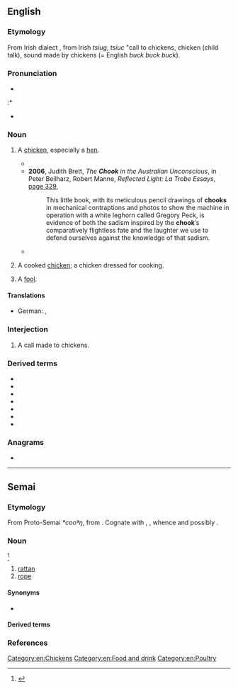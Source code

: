 ==English==

===Etymology===
From Irish dialect {{m|en|chook|t=a call made to poultry or pigs}}, from Irish ''tsiug'', ''tsiuc'' "call to chickens, chicken (child talk), sound made by chickens (= English ''buck buck buck'').

===Pronunciation===
* {{IPA|en|/tʃʊk/}}
:* {{rhymes|en|ʊk}}
* {{audio|en|EN-AU ck1 chook.ogg|Audio (AU)}}

===Noun===
{{en-noun}}

# {{lb|en|Australia|New Zealand|informal}} A [[chicken]], especially a [[hen]].
#* {{quote-text|en|year=2005|author={{w|Don Burke}}|title=The Complete Burke′s Backyard: The Ultimate Book of Fact Sheets|page=683|url=http://books.google.com.au/books?id=MMMjW6AuzHAC&pg=PA683&dq=%22chook%22%7C%22chooks%22+-intitle:%22chook%7Cchooks%22+-inauthor:%22%22&hl=en&sa=X&ei=7y0lT6rrLcWgiQfFvMHQBA&redir_esc=y#v=onepage&q=%22chook%22%7C%22chooks%22%20-intitle%3A%22chook%7Cchooks%22%20-inauthor%3A%22%22&f=false|passage=Worm chickens once every three months and, if an occasional lice problem occurs, spray the inside of the '''chook''' shed with Coopex.}}
#* '''2006''', Judith Brett, ''The '''Chook''' in the Australian Unconscious'', in Peter Beilharz, Robert Manne, ''Reflected Light: La Trobe Essays'', [http://books.google.com.au/books?id=6hvUkbZoItUC&pg=PA329&dq=%22chook%22|%22chooks%22+-intitle:%22chook|chooks%22+-inauthor:%22%22&hl=en&sa=X&ei=ZyglT-CaO8mZiAeQoaHdBA&redir_esc=y#v=onepage&q=%22chook%22|%22chooks%22%20-intitle%3A%22chook|chooks%22%20-inauthor%3A%22%22&f=false page 329],
#*: This little book, with its meticulous pencil drawings of '''chooks''' in mechanical contraptions and photos to show the machine in operation with a white leghorn called Gregory Peck, is evidence of both the sadism inspired by the '''chook'''′s comparatively flightless fate and the laughter we use to defend ourselves against the knowledge of that sadism.
#* {{quote-text|en|year=2011|author=Helen Maczkowiack|title=An Awkward Fit|page=21|url=http://books.google.com.au/books?id=UL9wvt1J6-cC&pg=PA21&dq=%22chook%22%7C%22chooks%22+-intitle:%22chook%7Cchooks%22+-inauthor:%22%22&hl=en&sa=X&ei=ZyglT-CaO8mZiAeQoaHdBA&redir_esc=y#v=onepage&q=%22chook%22%7C%22chooks%22%20-intitle%3A%22chook%7Cchooks%22%20-inauthor%3A%22%22&f=false|passage=She decided to dig her way under the fence into their chook house and had great fun running around and biting the necks of about eight '''chooks''' and leaving them half-dead and bleeding. The neighbour was furious, and unfortunately it was Dad′s birthday, so when he arrived home from work, Mum said ‘Happy birthday and{{sic}} darling. Guess what? Your dog has half-killed most of the neighbour′s '''chooks'''.}}
# {{lb|en|Australia|New Zealand|informal}} A cooked [[chicken]]; a chicken dressed for cooking.
# {{lb|en|Australia|dated}} A [[fool]].

====Translations====
{{trans-top|chicken}}
* German: {{t+|de|Huhn|n}}, {{t+|de|Henne|f}}
{{trans-mid}}
{{trans-bottom}}

===Interjection===
{{en-interj}}

# {{lb|en|Australia}} A call made to chickens.

===Derived terms===
* {{l|en|chook chaser}}
* {{l|en|chookhouse}}
* {{l|en|chookie}}
* {{l|en|chookish}}
* {{l|en|chook raffle}}
* {{l|en|chook wheel}}
* {{l|en|chookyard}}

===Anagrams===
* {{anagrams|en|a=chkoo|choko}}

[[Category:en:Chickens]]
[[Category:en:Food and drink]]
[[Category:en:Poultry]]

----

==Semai==

===Etymology===
From Proto-Semai ''*cooᵍŋ'', from {{inh|sea|mkh-pro|*ɟuk|*ɟuk ~ *ɟuuk|t=creeper; material for tying}}. Cognate with {{cog|bdq|jŭk||trigger wire}}, {{cog|omx|juk|t=creeper; cord}}, whence {{cog|mnw|ဇုက်|tr=cɜ̀k|t=string; cord; rope}} and possibly {{cog|vi|chạc}}.

===Noun===
{{head|sea|noun}}<ref>{{R:Basrim 2008}}</ref>

# [[rattan]]
# [[rope]]

====Synonyms====
* {{sense|rope}} {{l|sea|taliiq}}

====Derived terms====
{{col1|sea|chinchook}}

===References===
<references/>